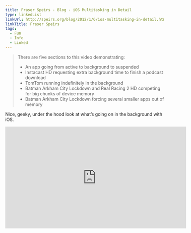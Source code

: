 ```yaml
---
title: Fraser Speirs - Blog - iOS Multitasking in Detail
type: linkedList
linkUrl: http://speirs.org/blog/2012/1/6/ios-multitasking-in-detail.html
linkTitle: Fraser Speirs
tags:
  - Fun
  - Info
  - Linked
---
```


> There are five sections to this video demonstrating:
>
> - An app going from active to background to suspended
> - Instacast HD requesting extra background time to finish a podcast download
> - TomTom running indefinitely in the background
> - Batman Arkham City Lockdown and Real Racing 2 HD competing for big chunks of device memory
> - Batman Arkham City Lockdown forcing several smaller apps out of memory

Nice, geeky, under the hood look at what’s going on in the background with iOS.

<iframe src="http://player.vimeo.com/video/34660348" width="574" height="323" frameBorder="0" webkitallowfullscreen="" mozallowfullscreen="" allowFullScreen=""></iframe>
